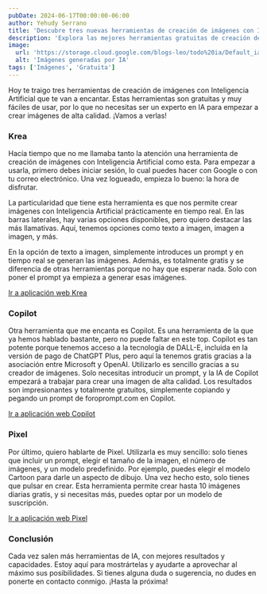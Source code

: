 ```yaml
---
pubDate: 2024-06-17T00:00:00-06:00
author: Yehudy Serrano
title: 'Descubre tres nuevas herramientas de creación de imágenes con IA'
description: 'Explora las mejores herramientas gratuitas de creación de imágenes con inteligencia artificial disponibles en el mercado. Desde la potente tecnología de DALL-E en Copilot hasta la versatilidad de Pixel, te presentamos las opciones más interesantes y efectivas para generar imágenes de alta calidad. Aprende a utilizar cada una de ellas con sencillos pasos y empieza a crear tus propias obras de arte digitales.'
image:
  url: 'https://storage.cloud.google.com/blogs-leo/todo%20ia/Default_ia_0.jpg'
  alt: 'Imágenes generadas por IA'
tags: ['Imágenes', 'Gratuita']
---
```


Hoy te traigo tres herramientas de creación de imágenes con Inteligencia Artificial que te van a encantar. Estas herramientas son gratuitas y muy fáciles de usar, por lo que no necesitas ser un experto en IA para empezar a crear imágenes de alta calidad. ¡Vamos a verlas!

### Krea

Hacía tiempo que no me llamaba tanto la atención una herramienta de creación de imágenes con Inteligencia Artificial como esta. Para empezar a usarla, primero debes iniciar sesión, lo cual puedes hacer con Google o con tu correo electrónico. Una vez logueado, empieza lo bueno: la hora de disfrutar.

La particularidad que tiene esta herramienta es que nos permite crear imágenes con Inteligencia Artificial prácticamente en tiempo real. En las barras laterales, hay varias opciones disponibles, pero quiero destacar las más llamativas. Aquí, tenemos opciones como texto a imagen, imagen a imagen, y más.

En la opción de texto a imagen, simplemente introduces un prompt y en tiempo real se generan las imágenes. Además, es totalmente gratis y se diferencia de otras herramientas porque no hay que esperar nada. Solo con poner el prompt ya empieza a generar esas imágenes.

<a target="_blank" href="https://www.krea.ai/home">
  Ir a aplicación web Krea
</a>

### Copilot

Otra herramienta que me encanta es Copilot. Es una herramienta de la que ya hemos hablado bastante, pero no puede faltar en este top. Copilot es tan potente porque tenemos acceso a la tecnología de DALL-E, incluida en la versión de pago de ChatGPT Plus, pero aquí la tenemos gratis gracias a la asociación entre Microsoft y OpenAI. Utilizarlo es sencillo gracias a su creador de imágenes. Solo necesitas introducir un prompt, y la IA de Copilot empezará a trabajar para crear una imagen de alta calidad. Los resultados son impresionantes y totalmente gratuitos, simplemente copiando y pegando un prompt de foroprompt.com en Copilot.

<a target="_blank" href="https://copilot.microsoft.com/">
  Ir a aplicación web Copilot
</a>

### Pixel

Por último, quiero hablarte de Pixel. Utilizarla es muy sencillo: solo tienes que incluir un prompt, elegir el tamaño de la imagen, el número de imágenes, y un modelo predefinido. Por ejemplo, puedes elegir el modelo Cartoon para darle un aspecto de dibujo. Una vez hecho esto, solo tienes que pulsar en crear. Esta herramienta permite crear hasta 10 imágenes diarias gratis, y si necesitas más, puedes optar por un modelo de suscripción.

<a target="_blank" href="https://beta.pixelvibe.com/">
  Ir a aplicación web Pixel
</a>

### Conclusión

Cada vez salen más herramientas de IA, con mejores resultados y capacidades. Estoy aquí para mostrártelas y ayudarte a aprovechar al máximo sus posibilidades. Si tienes alguna duda o sugerencia, no dudes en ponerte en contacto conmigo. ¡Hasta la próxima!
